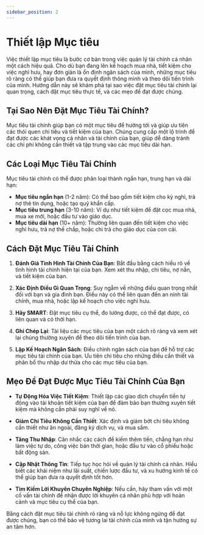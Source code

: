 ```yaml
---
sidebar_position: 2
---
```


# Thiết lập Mục tiêu

Việc thiết lập mục tiêu là bước cơ bản trong việc quản lý tài chính cá nhân một cách hiệu quả. Cho dù bạn đang lên kế hoạch mua nhà, tiết kiệm cho việc nghỉ hưu, hay đơn giản là ổn định ngân sách của mình, những mục tiêu rõ ràng có thể giúp bạn đưa ra quyết định thông minh và theo dõi tiến trình của mình. Hướng dẫn này sẽ khám phá tại sao việc đặt mục tiêu tài chính lại quan trọng, cách đặt mục tiêu thực tế, và các mẹo để đạt được chúng.

## Tại Sao Nên Đặt Mục Tiêu Tài Chính?

Mục tiêu tài chính giúp bạn có một mục tiêu để hướng tới và giúp ưu tiên các thói quen chi tiêu và tiết kiệm của bạn. Chúng cung cấp một lộ trình để đạt được các khát vọng cá nhân và tài chính của bạn, giúp dễ dàng tránh các chi phí không cần thiết và tập trung vào các mục tiêu dài hạn.

## Các Loại Mục Tiêu Tài Chính

Mục tiêu tài chính có thể được phân loại thành ngắn hạn, trung hạn và dài hạn:

- **Mục tiêu ngắn hạn** (1-2 năm): Có thể bao gồm tiết kiệm cho kỳ nghỉ, trả nợ thẻ tín dụng, hoặc tạo quỹ khẩn cấp.
- **Mục tiêu trung hạn** (3-10 năm): Ví dụ như tiết kiệm để đặt cọc mua nhà, mua xe mới, hoặc đầu tư vào giáo dục.
- **Mục tiêu dài hạn** (10+ năm): Thường liên quan đến tiết kiệm cho việc nghỉ hưu, trả nợ thế chấp, hoặc chi trả cho giáo dục của con cái.

## Cách Đặt Mục Tiêu Tài Chính

1. **Đánh Giá Tình Hình Tài Chính Của Bạn**: Bắt đầu bằng cách hiểu rõ về tình hình tài chính hiện tại của bạn. Xem xét thu nhập, chi tiêu, nợ nần, và tiết kiệm của bạn.

2. **Xác Định Điều Gì Quan Trọng**: Suy ngẫm về những điều quan trọng nhất đối với bạn và gia đình bạn. Điều này có thể liên quan đến an ninh tài chính, mua nhà, hoặc lập kế hoạch cho việc nghỉ hưu.

3. **Hãy SMART**: Đặt mục tiêu cụ thể, đo lường được, có thể đạt được, có liên quan và có thời hạn.

4. **Ghi Chép Lại**: Tài liệu các mục tiêu của bạn một cách rõ ràng và xem xét lại chúng thường xuyên để theo dõi tiến trình của bạn.

5. **Lập Kế Hoạch Ngân Sách**: Điều chỉnh ngân sách của bạn để hỗ trợ các mục tiêu tài chính của bạn. Ưu tiên chi tiêu cho những điều cần thiết và phân bổ thu nhập dư thừa cho các mục tiêu của bạn.

## Mẹo Để Đạt Được Mục Tiêu Tài Chính Của Bạn

- **Tự Động Hóa Việc Tiết Kiệm**: Thiết lập các giao dịch chuyển tiền tự động vào tài khoản tiết kiệm của bạn để đảm bảo bạn thường xuyên tiết kiệm mà không cần phải suy nghĩ về nó.

- **Giảm Chi Tiêu Không Cần Thiết**: Xác định và giảm bớt chi tiêu không cần thiết như ăn ngoài, đăng ký dịch vụ, và mua sắm.

- **Tăng Thu Nhập**: Cân nhắc các cách để kiếm thêm tiền, chẳng hạn như làm việc tự do, công việc bán thời gian, hoặc đầu tư vào cổ phiếu hoặc bất động sản.

- **Cập Nhật Thông Tin**: Tiếp tục học hỏi về quản lý tài chính cá nhân. Hiểu biết các khái niệm như lãi suất, chiến lược đầu tư, và xu hướng kinh tế có thể giúp bạn đưa ra quyết định tốt hơn.

- **Tìm Kiếm Lời Khuyên Chuyên Nghiệp**: Nếu cần, hãy tham vấn với một cố vấn tài chính để nhận được lời khuyên cá nhân phù hợp với hoàn cảnh và mục tiêu cụ thể của bạn.

Bằng cách đặt mục tiêu tài chính rõ ràng và nỗ lực không ngừng để đạt được chúng, bạn có thể bảo vệ tương lai tài chính của mình và tận hưởng sự an tâm hơn.
